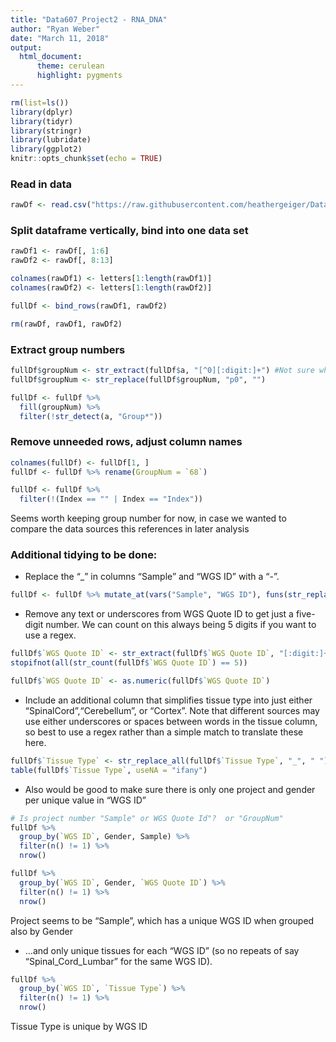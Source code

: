 ```yaml
---
title: "Data607_Project2 - RNA_DNA"
author: "Ryan Weber"
date: "March 11, 2018"
output:
  html_document:
      theme: cerulean
      highlight: pygments
---
```


```r
rm(list=ls())
library(dplyr)
library(tidyr)
library(stringr)
library(lubridate)
library(ggplot2)
knitr::opts_chunk$set(echo = TRUE)
```


### Read in data
```r
rawDf <- read.csv("https://raw.githubusercontent.com/heathergeiger/Data607_data_to_tidy/master/RNA_vs_DNA_example_sample_sheet.csv", stringsAsFactors = FALSE, header = FALSE, colClasses = "character")
```

### Split dataframe vertically, bind into one data set
```r
rawDf1 <- rawDf[, 1:6]
rawDf2 <- rawDf[, 8:13]

colnames(rawDf1) <- letters[1:length(rawDf1)]
colnames(rawDf2) <- letters[1:length(rawDf2)]

fullDf <- bind_rows(rawDf1, rawDf2)

rm(rawDf, rawDf1, rawDf2)
```

### Extract group numbers
```r
fullDf$groupNum <- str_extract(fullDf$a, "[^0][:digit:]+") #Not sure why [^0][:digit:]+ is returning "p068", for instance
fullDf$groupNum <- str_replace(fullDf$groupNum, "p0", "")

fullDf <- fullDf %>% 
  fill(groupNum) %>%
  filter(!str_detect(a, "Group*"))
```

### Remove unneeded rows, adjust column names
```r
colnames(fullDf) <- fullDf[1, ]
fullDf <- fullDf %>% rename(GroupNum = `68`)

fullDf <- fullDf %>%
  filter(!(Index == "" | Index == "Index"))
```

Seems worth keeping group number for now, in case we wanted to compare the data sources this references in later analysis

### Additional tidying to be done:

 * Replace the "_" in columns "Sample" and "WGS ID" with a "-".
 
```r
fullDf <- fullDf %>% mutate_at(vars("Sample", "WGS ID"), funs(str_replace_all(., "_", "-")))
```
 
 * Remove any text or underscores from WGS Quote ID to get just a five-digit number. We can count on this always being 5 digits if you want to use a regex.
 
```r
fullDf$`WGS Quote ID` <- str_extract(fullDf$`WGS Quote ID`, "[:digit:]+")
stopifnot(all(str_count(fullDf$`WGS Quote ID`) == 5))

fullDf$`WGS Quote ID` <- as.numeric(fullDf$`WGS Quote ID`)
```
 
 * Include an additional column that simplifies tissue type into just either "SpinalCord","Cerebellum", or "Cortex". Note that different sources may use either underscores or spaces between words in the tissue column, so best to use a regex rather than a simple match to translate these here.

```r
fullDf$`Tissue Type` <- str_replace_all(fullDf$`Tissue Type`, "_", " ")
table(fullDf$`Tissue Type`, useNA = "ifany")
```

 * Also would be good to make sure there is only one project and gender per unique value in "WGS ID"
 
```r
# Is project number "Sample" or WGS Quote Id"?  or "GroupNum"
fullDf %>% 
  group_by(`WGS ID`, Gender, Sample) %>%
  filter(n() != 1) %>% 
  nrow()

fullDf %>% 
  group_by(`WGS ID`, Gender, `WGS Quote ID`) %>%
  filter(n() != 1) %>%
  nrow()
```
 
 Project seems to be "Sample", which has a unique WGS ID when grouped also by Gender
 
 * ...and only unique tissues for each "WGS ID" (so no repeats of say "Spinal_Cord_Lumbar" for the same WGS ID).
 
```r
fullDf %>% 
  group_by(`WGS ID`, `Tissue Type`) %>%
  filter(n() != 1) %>% 
  nrow()
```
 
 Tissue Type is unique by WGS ID
 

 
